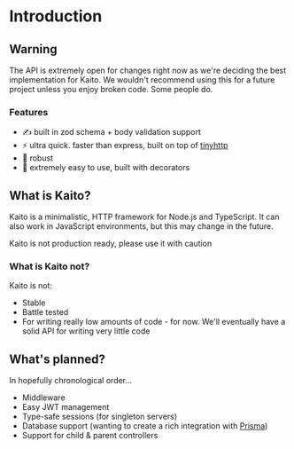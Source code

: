 
# Introduction

## Warning

The API is extremely open for changes right now as we're deciding the best implementation for Kaito.
We wouldn't recommend using this for a future project unless you enjoy broken code. Some people do.

### Features

- ✍ built in zod schema + body validation support
- ⚡ ultra quick. faster than express, built on top of [tinyhttp](https://www.npmjs.com/package/@tinyhttp/app)
- 💪 robust
- 💨 extremely easy to use, built with decorators

## What is Kaito?

Kaito is a minimalistic, HTTP framework for Node.js and TypeScript. It can also work in JavaScript environments, but
this may change in the future.

<Callout emoji="⚠">
	Kaito is not production ready, please use it with caution
</Callout>

### What is Kaito not?

Kaito is not:

- Stable
- Battle tested
- For writing really low amounts of code - for now. We'll eventually have a solid API for writing very little code

## What's planned?

In hopefully chronological order...

- Middleware
- Easy JWT management
- Type-safe sessions (for singleton servers)
- Database support (wanting to create a rich integration with [Prisma](https://prisma.io))
- Support for child & parent controllers
